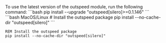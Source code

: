 <Warning>
  To use the latest version of the outspeed module, run the following command: 
  ```bash 
  pip install --upgrade "outspeed[silero]>=0.1.146" 
  ```
</Warning>

<CodeGroup>
```bash MacOS/Linux
# Install the outspeed package
pip install --no-cache-dir "outspeed[silero]"
```

```batch Windows
REM Install the outspeed package
pip install --no-cache-dir "outspeed[silero]"
```

</CodeGroup>
